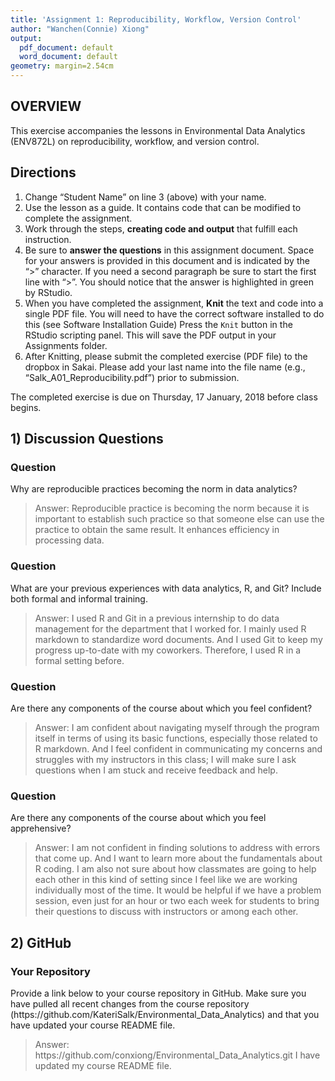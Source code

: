 ```yaml
---
title: 'Assignment 1: Reproducibility, Workflow, Version Control'
author: "Wanchen(Connie) Xiong"
output:
  pdf_document: default
  word_document: default
geometry: margin=2.54cm
---
```


## OVERVIEW

This exercise accompanies the lessons in Environmental Data Analytics (ENV872L) on reproducibility, workflow, and version control. 

## Directions
1. Change "Student Name" on line 3 (above) with your name.
2. Use the lesson as a guide. It contains code that can be modified to complete the assignment.
3. Work through the steps, **creating code and output** that fulfill each instruction.
4. Be sure to **answer the questions** in this assignment document.
Space for your answers is provided in this document and is indicated by the ">" character.
If you need a second paragraph be sure to start the first line with ">".
You should notice that the answer is highlighted in green by RStudio. 
6. When you have completed the assignment, **Knit** the text and code into a single PDF file.
You will need to have the correct software installed to do this (see Software Installation Guide)
Press the `Knit` button in the RStudio scripting panel.
This will save the PDF output in your Assignments folder.
8. After Knitting, please submit the completed exercise (PDF file) to the dropbox in Sakai. Please add your last name into the file name (e.g., "Salk_A01_Reproducibility.pdf") prior to submission.

The completed exercise is due on Thursday, 17 January, 2018 before class begins.

## 1) Discussion Questions

### Question
Why are reproducible practices becoming the norm in data analytics?

> Answer: Reproducible practice is becoming the norm because it is important to establish such practice so that someone else can use the practice to obtain the same result. It enhances efficiency in processing data.

### Question
What are your previous experiences with data analytics, R, and Git? Include both formal and informal training.

> Answer: I used R and Git in a previous internship to do data management for the department that I worked for. I mainly used R markdown to standardize word documents. And I used Git to keep my progress up-to-date with my coworkers. Therefore, I used R in a formal setting before.

### Question
Are there any components of the course about which you feel confident?

> Answer: I am confident about navigating myself through the program itself in terms of using its basic functions, especially those related to R markdown. And I feel confident in communicating my concerns and struggles with my instructors in this class; I will make sure I ask questions when I am stuck and receive feedback and help.

### Question
Are there any components of the course about which you feel apprehensive?

> Answer: I am not confident in finding solutions to address with errors that come up. And I want to learn more about the fundamentals about R coding. I am also not sure about how classmates are going to help each other in this kind of setting since I feel like we are working individually most of the time. It would be helpful if we have a problem session, even just for an hour or two each week for students to bring their questions to discuss with instructors or among each other.


## 2) GitHub

### Your Repository
Provide a link below to your course repository in GitHub. Make sure you have pulled all recent changes from the course repository (https://github.com/KateriSalk/Environmental_Data_Analytics) and that you have updated your course README file. 

> Answer: https://github.com/conxiong/Environmental_Data_Analytics.git
> I have updated my course README file. 


